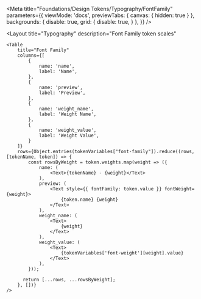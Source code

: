 
<Meta
    title="Foundations/Design Tokens/Typography/FontFamily"
    parameters={{
        viewMode: 'docs',
        previewTabs: {
            canvas: { hidden: true }
        },
        backgrounds: {
            disable: true,
            grid: {
                disable: true,
            }
        },
    }}
/>

<Layout
    title="Typography"
    description="Font Family token scales"
>
    <Table
        title="Font Family"
        columns={[
            {
                name: 'name',
                label: 'Name',
            },
            {
                name: 'preview',
                label: 'Preview',
            },
            {
                name: 'weight_name',
                label: 'Weight Name',
            },
            {
                name: 'weight_value',
                label: 'Weight Value',
            }
        ]}
        rows={Object.entries(tokenVariables["font-family"]).reduce((rows, [tokenName, token]) => {
            const rowsByWeight = token.weights.map(weight => ({
                name: (
                    <Text>{tokenName} - {weight}</Text>
                ),
                preview: (
                    <Text style={{ fontFamily: token.value }} fontWeight={weight}>
                        {token.name} {weight}
                    </Text>
                ),
                weight_name: (
                    <Text>
                        {weight}
                    </Text>
                ),
                weight_value: (
                    <Text>
                        {tokenVariables['font-weight'][weight].value}
                    </Text>
                ),
            }));

          return [...rows, ...rowsByWeight];
        }, [])}
    />
</Layout>
